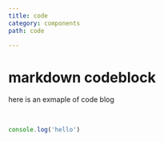 ---
title: code
category: components
path: code

---



# markdown codeblock
here  is an exmaple of code blog

<br />

```js
console.log('hello')
```


<Code code="console.log('hello')" lang="js"  inline/>
<Code  code="console.log('hello world!')" lang="js" theme="material-theme-darker" />


